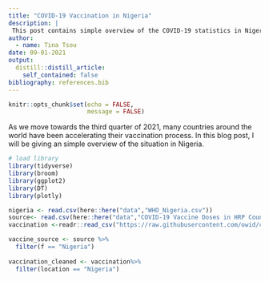```yaml
---
title: "COVID-19 Vaccination in Nigeria"
description: |
 This post contains simple overview of the COVID-19 statistics in Nigeria and the vaccination statistics up till August, 2021.
author:
  - name: Tina Tsou
date: 09-01-2021
output:
  distill::distill_article:
    self_contained: false
bibliography: references.bib
---
```



```r
knitr::opts_chunk$set(echo = FALSE,
                      message = FALSE)

```

As we move towards the third quarter of 2021, many countries around the world have been accelerating their vaccination process. In this blog post, I will be giving an simple overview of the situation in Nigeria.

```r
# load library
library(tidyverse)
library(broom)
library(ggplot2)
library(DT)
library(plotly)
```

```r
nigeria <- read.csv(here::here("data","WHO_Nigeria.csv"))
source<- read.csv(here::here("data","COVID-19 Vaccine Doses in HRP Countries - Deliveries.csv"))
vaccination <-readr::read_csv("https://raw.githubusercontent.com/owid/covid-19-data/master/public/data/vaccinations/vaccinations.csv")
```

```r
vaccine_source <- source %>% 
  filter(f == "Nigeria")
 
vaccination_cleaned <- vaccination%>%
  filter(location == "Nigeria")
```






